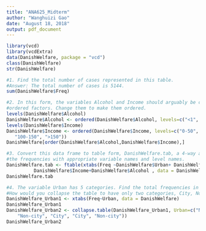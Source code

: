 ```yaml
---
title: "ANA625_Midterm"
author: "Wanghuizi Gao"
date: "August 18, 2018"
output: pdf_document
---
```

```r
library(vcd)
library(vcdExtra)
data(DanishWelfare, package = "vcd")
class(DanishWelfare)
str(DanishWelfare)

#1.	Find the total number of cases represented in this table.
#Answer: The total number of cases is 5144.
sum(DanishWelfare$Freq)

#2.	In this form, the variables Alcohol and Income should arguably be considered 
#ordered factors. Change them to make them ordered.
levels(DanishWelfare$Alcohol)
DanishWelfare$Alcohol <- ordered(DanishWelfare$Alcohol, levels=c("<1", "1-2", ">2"))
levels(DanishWelfare$Income)
DanishWelfare$Income <- ordered(DanishWelfare$Income, levels=c("0-50", "50-100", 
   "100-150", ">150"))
DanishWelfare[order(DanishWelfare$Alcohol,DanishWelfare$Income),]

#3.	Convert this data frame to table form, DanishWelfare.tab, a 4-way array containing
#the frequencies with appropriate variable names and level names.
DanishWelfare.tab <- ftable(xtabs(Freq ~DanishWelfare$Urban+ DanishWelfare$Status+
          DanishWelfare$Income+DanishWelfare$Alcohol , data = DanishWelfare))
DanishWelfare.tab

#4.	The variable Urban has 5 categories. Find the total frequencies in each of these. 
#How would you collapse the table to have only two categories, City, Non-city?
DanishWelfare_Urban1 <- xtabs(Freq~Urban, data = DanishWelfare)
DanishWelfare_Urban1
DanishWelfare_Urban2 <- collapse.table(DanishWelfare_Urban1, Urban=c("Non-city", 
    "Non-city", "City", "City", "Non-city"))
DanishWelfare_Urban2
```

